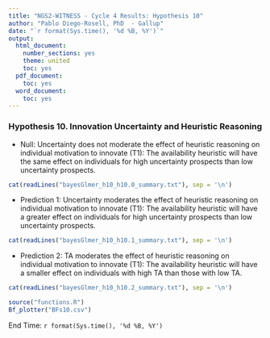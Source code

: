 ---
title: "NGS2-WITNESS - Cycle 4 Results: Hypothesis 10"
author: "Pablo Diego-Rosell, PhD  - Gallup"
date: "`r format(Sys.time(), '%d %B, %Y')`"
output:
  html_document:
    number_sections: yes
    theme: united
    toc: yes
  pdf_document:
    toc: yes
  word_document:
    toc: yes
---

### Hypothesis 10. Innovation Uncertainty and Heuristic Reasoning

- Null: Uncertainty does not moderate  the effect of heuristic reasoning on individual motivation to innovate (T1): The availability heuristic will have the same effect on individuals for high uncertainty prospects than low uncertainty prospects.

```{r comment=''}
cat(readLines("bayesGlmer_h10_h10.0_summary.txt"), sep = '\n')
```
- Prediction 1: Uncertainty moderates the effect of heuristic reasoning on individual motivation to innovate (T1): The availability heuristic will have a greater effect on individuals for high uncertainty prospects than low uncertainty prospects. 
```{r comment=''}
cat(readLines("bayesGlmer_h10_h10.1_summary.txt"), sep = '\n')
```
- Prediction 2: TA moderates the effect of heuristic reasoning on individual motivation to innovate (T1): The availability heuristic will have a smaller effect on individuals with high TA than those with low TA.
```{r comment=''}
cat(readLines("bayesGlmer_h10_h10.2_summary.txt"), sep = '\n')
```

```{r, fig.hold='hold', out.width = "50%"}
source("functions.R")
Bf_plotter("BFs10.csv")
```

End Time: `r format(Sys.time(), '%d %B, %Y')`

<br />
<br />
<br />
